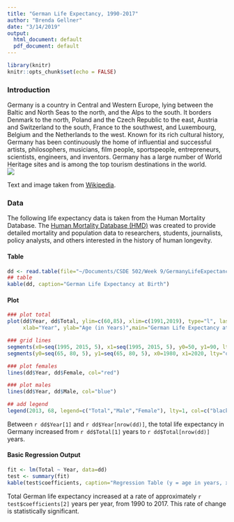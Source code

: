 ```yaml
---
title: "German Life Expectancy, 1990-2017"
author: "Brenda Gellner"
date: "3/14/2019"
output:
  html_document: default
  pdf_document: default
---
```


```r
library(knitr)
knitr::opts_chunk$set(echo = FALSE)
```

### Introduction

Germany is a country in Central and Western Europe, lying between the Baltic and North Seas to the north, and the Alps to the south. It borders Denmark to the north, Poland and the Czech Republic to the east, Austria and Switzerland to the south, France to the southwest, and Luxembourg, Belgium and the Netherlands to the west. Known for its rich cultural history, Germany has been continuously the home of influential and successful artists, philosophers, musicians, film people, sportspeople, entrepreneurs, scientists, engineers, and inventors. Germany has a large number of World Heritage sites and is among the top tourism destinations in the world.  
![](EU-Germany.png)

Text and image taken from [Wikipedia](https://en.wikipedia.org/wiki/Germany).

### Data
The following life expectancy data is taken from the Human Mortality Database. The [Human Mortality Database (HMD)](http://www.mortality.org) was created to provide detailed mortality and population data to researchers, students, journalists, policy analysts, and others interested in the history of human longevity.

#### Table
```r
dd <- read.table(file="~/Documents/CSDE 502/Week 9/GermanyLifeExpectancy.dat", header=TRUE)
## table
kable(dd, caption="German Life Expectancy at Birth")
```

#### Plot
```r
### plot total
plot(dd$Year, dd$Total, ylim=c(60,85), xlim=c(1991,2019), type="l", las=1,
     xlab="Year", ylab="Age (in Years)",main="German Life Expectancy at Birth")

### grid lines
segments(x0=seq(1995, 2015, 5), x1=seq(1995, 2015, 5), y0=50, y1=90, lty="dotted")
segments(y0=seq(65, 80, 5), y1=seq(65, 80, 5), x0=1980, x1=2020, lty="dotted")

### plot females
lines(dd$Year, dd$Female, col="red")

### plot males
lines(dd$Year, dd$Male, col="blue")

## add legend
legend(2013, 68, legend=c("Total","Male","Female"), lty=1, col=c("black","blue","red"))
```

Between `r dd$Year[1]` and `r dd$Year[nrow(dd)]`, the total life expectancy in Germany increased from `r dd$Total[1]` years to `r dd$Total[nrow(dd)]` years.

#### Basic Regression Output
```r
fit <- lm(Total ~ Year, data=dd)
test <- summary(fit)
kable(test$coefficients, caption="Regression Table (y = age in years, x = year)")
```

Total German life expectancy increased at a rate of approximately `r test$coefficients[2]` years per year, from 1990 to 2017. This rate of change is statistically significant. 

